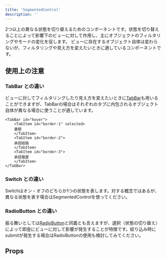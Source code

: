 ```yaml
---
title: 'SegmentedControl'
description: ''
---
```


2つ以上の異なる状態を切り替えるためのコンポーネントです。状態を切り替えることによって影響下のビューに対して作用し、主にオブジェクトのフィルタリングやモードの変化を促します。
ビューに存在するオブジェクト自体は変わらないが、フィルタリングや見え方を変えたいときに適しているコンポーネントです。


<ComponentStory name="SegmentedControl" />

## 使用上の注意

### TabBar との違い
ビューに対してフィルタリングしたり見え方を変えたいときに[TabBar](/products/components/tab-bar/)も用いることができますが、TabBarの場合はそれぞれのタブに内包されるオブジェクト自体が異なる場合に使うことが適しています。

```tsx editable codeBlock
<TabBar id="hover">
    <TabItem id="border-1" selected>
    書類
    </TabItem>
    <TabItem id="border-2">
    承認経路
    </TabItem>
    <TabItem id="border-3">
    承認履歴
    </TabItem>
</TabBar>
```

### Switch との違い
Switchはオン・オフのどちらか1つの状態を表します。対する概念ではあるが、異なる状態を表す場合はSegmentedControlを使ってください。

### RadioButton との違い
振る舞いとしては[RadioButton](/products/components/radio-button/)と同義とも言えますが、選択（状態の切り替え）によって即座にビューに対して影響が発生することが特徴です。絞り込み時にsubmitが発生する場合はRadioButtonの使用も検討してみてください。

## Props

<ComponentPropsTable name="SegmentedControl" />


